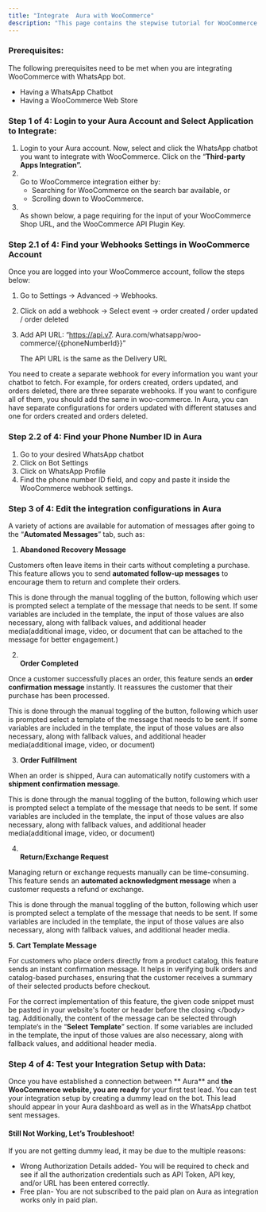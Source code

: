 ```yaml
---
title: "Integrate  Aura with WooCommerce"
description: "This page contains the stepwise tutorial for WooCommerce Integration with  Aura."
---
```


### **Prerequisites:**

The following prerequisites need to be met when you are integrating WooCommerce with WhatsApp bot.

- Having a WhatsApp Chatbot
- Having a WooCommerce Web Store

### **Step 1 of 4: Login to your  Aura Account and Select Application to Integrate:**

1. Login to your  Aura account. Now, select and click the WhatsApp chatbot you want to integrate with WooCommerce. Click on the “**Third-party Apps Integration”.**
2. \
   Go to WooCommerce integration either by:
   - Searching for WooCommerce on the search bar available, or
   - Scrolling down to WooCommerce.
3. \
   As shown below, a page requiring for the input of your WooCommerce Shop URL, and the WooCommerce API Plugin Key.

### **Step 2.1 of 4: Find your Webhooks Settings in WooCommerce Account**

Once you are logged into your WooCommerce account, follow the steps below:

1. Go to Settings → Advanced → Webhooks.
2. Click on add a webhook → Select event → order created / order updated / order deleted
3. Add API URL: “https://api.v7. Aura.com/whatsapp/woo-commerce/{{phoneNumberId}}”

   <Info>
     The API URL is the same as the Delivery URL
   </Info>

<Info>
  You need to create a separate webhook for every information you want your chatbot to fetch. For example, for orders created, orders updated, and orders deleted, there are three separate webhooks. If you want to configure all of them, you should add the same in woo-commerce. In  Aura, you can have separate configurations for orders updated with different statuses and one for orders created and orders deleted.
</Info>

### **Step 2.2 of 4: Find your Phone Number ID in  Aura**

1. Go to your desired WhatsApp chatbot
2. Click on Bot Settings
3. Click on WhatsApp Profile
4. Find the phone number ID field, and copy and paste it inside the WooCommerce webhook settings.

### **Step 3 of 4: Edit the integration configurations in  Aura**

A variety of actions are available for automation of messages after going to the “**Automated Messages**” tab, such as:

1. **Abandoned Recovery Message**

Customers often leave items in their carts without completing a purchase. This feature allows you to send **automated follow-up messages** to encourage them to return and complete their orders.

This is done through the manual toggling of the button, following which user is prompted select a template of the message that needs to be sent. If some variables are included in the template, the input of those values are also necessary, along with fallback values, and additional header media(additional image, video, or document that can be attached to the message for better engagement.)

2. **\
   Order Completed**

Once a customer successfully places an order, this feature sends an **order confirmation message** instantly. It reassures the customer that their purchase has been processed.

This is done through the manual toggling of the button, following which user is prompted select a template of the message that needs to be sent. If some variables are included in the template, the input of those values are also necessary, along with fallback values, and additional header media(additional image, video, or document)

3. **Order Fulfillment**

When an order is shipped,  Aura can automatically notify customers with a **shipment confirmation message**.

This is done through the manual toggling of the button, following which user is prompted select a template of the message that needs to be sent. If some variables are included in the template, the input of those values are also necessary, along with fallback values, and additional header media(additional image, video, or document)

4. **\
   Return/Exchange Request**

Managing return or exchange requests manually can be time-consuming. This feature sends an **automated acknowledgment message** when a customer requests a refund or exchange.

This is done through the manual toggling of the button, following which user is prompted select a template of the message that needs to be sent. If some variables are included in the template, the input of those values are also necessary, along with fallback values, and additional header media.

**5. Cart Template Message**

For customers who place orders directly from a product catalog, this feature sends an instant confirmation message. It helps in verifying bulk orders and catalog-based purchases, ensuring that the customer receives a summary of their selected products before checkout.

For the correct implementation of this feature, the given code snippet must be pasted in your website's footer or header before the closing \</body\> tag. Additionally, the content of the message can be selected through template‘s in the “**Select Template**” section. If some variables are included in the template, the input of those values are also necessary, along with fallback values, and additional header media.

### **Step 4 of 4: Test your Integration Setup with Data:**

Once you have established a connection between ** Aura** and **the WooCommerce website, you are ready** for your first test lead. You can test your integration setup by creating a dummy lead on the bot. This lead should appear in your  Aura dashboard as well as in the WhatsApp chatbot sent messages.

#### **Still Not Working, Let’s Troubleshoot\!**

If you are not getting dummy lead, it may be due to the multiple reasons:

- Wrong Authorization Details added- You will be required to check and see if all the authorization credentials such as API Token, API key, and/or URL has been entered correctly.
- Free plan- You are not subscribed to the paid plan on  Aura as integration works only in paid plan.

 